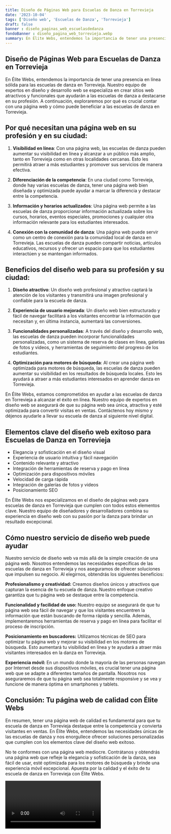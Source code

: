 ```yaml
---
title: Diseño de Páginas Web para Escuelas de Danza en Torrevieja
date: '2023-10-04'
tags: ['Diseño web', 'Escuelas de Danza', 'Torrevieja']
draft: false
banner : diseño_paginas_web_escuelasdedanza
fondoBanner : diseño_pagina_web_torrevieja.webp
summary: En Élite Webs, entendemos la importancia de tener una presencia en línea sólida para las escuelas de danza en Torrevieja. Nuestro equipo de expertos en diseño y desarrollo web se especializa en crear sitios web atractivos y funcionales que ayudarán a las escuelas de danza a destacarse en su profesión. A continuación, exploraremos por qué es crucial contar con una página web y cómo puede beneficiar a las escuelas de danza en Torrevieja.
---
```


## Diseño de Páginas Web para Escuelas de Danza en Torrevieja

En Élite Webs, entendemos la importancia de tener una presencia en línea sólida para las escuelas de danza en Torrevieja. Nuestro equipo de expertos en diseño y desarrollo web se especializa en crear sitios web atractivos y funcionales que ayudarán a las escuelas de danza a destacarse en su profesión. A continuación, exploraremos por qué es crucial contar con una página web y cómo puede beneficiar a las escuelas de danza en Torrevieja.

## Por qué necesitan una página web en su profesión y en su ciudad:

1. **Visibilidad en línea**: Con una página web, las escuelas de danza pueden aumentar su visibilidad en línea y alcanzar a un público más amplio, tanto en Torrevieja como en otras localidades cercanas. Esto les permitirá atraer a más estudiantes y promover sus servicios de manera efectiva.

2. **Diferenciación de la competencia**: En una ciudad como Torrevieja, donde hay varias escuelas de danza, tener una página web bien diseñada y optimizada puede ayudar a marcar la diferencia y destacar entre la competencia.

3. **Información y horarios actualizados**: Una página web permite a las escuelas de danza proporcionar información actualizada sobre los cursos, horarios, eventos especiales, promociones y cualquier otra información relevante para los estudiantes interesados.

4. **Conexión con la comunidad de danza**: Una página web puede servir como un centro de conexión para la comunidad local de danza en Torrevieja. Las escuelas de danza pueden compartir noticias, artículos educativos, recursos y ofrecer un espacio para que los estudiantes interactúen y se mantengan informados.

## Beneficios del diseño web para su profesión y su ciudad:

1. **Diseño atractivo**: Un diseño web profesional y atractivo captará la atención de los visitantes y transmitirá una imagen profesional y confiable para la escuela de danza.

2. **Experiencia de usuario mejorada**: Un diseño web bien estructurado y fácil de navegar facilitará a los visitantes encontrar la información que necesitan y, en última instancia, aumentará las conversiones.

3. **Funcionalidades personalizadas**: A través del diseño y desarrollo web, las escuelas de danza pueden incorporar funcionalidades personalizadas, como un sistema de reserva de clases en línea, galerías de fotos y videos, y herramientas de seguimiento del progreso de los estudiantes.

4. **Optimización para motores de búsqueda**: Al crear una página web optimizada para motores de búsqueda, las escuelas de danza pueden aumentar su visibilidad en los resultados de búsqueda locales. Esto les ayudará a atraer a más estudiantes interesados en aprender danza en Torrevieja.

En Élite Webs, estamos comprometidos en ayudar a las escuelas de danza en Torrevieja a alcanzar el éxito en línea. Nuestro equipo de expertos en diseño web se asegurará de que su página web sea única, atractiva y esté optimizada para convertir visitas en ventas. Contáctenos hoy mismo y déjenos ayudarle a llevar su escuela de danza al siguiente nivel digital.

<GifSeo />

<Cta />

## Elementos clave del diseño web exitoso para Escuelas de Danza en Torrevieja

- Elegancia y sofisticación en el diseño visual
- Experiencia de usuario intuitiva y fácil navegación
- Contenido relevante y atractivo
- Integración de herramientas de reserva y pago en línea
- Optimización para dispositivos móviles
- Velocidad de carga rápida
- Integración de galerías de fotos y videos
- Posicionamiento SEO

En Élite Webs nos especializamos en el diseño de páginas web para escuelas de danza en Torrevieja que cumplen con todos estos elementos clave. Nuestro equipo de diseñadores y desarrolladores combina su experiencia en diseño web con su pasión por la danza para brindar un resultado excepcional.

## Cómo nuestro servicio de diseño web puede ayudar

Nuestro servicio de diseño web va más allá de la simple creación de una página web. Nosotros entendemos las necesidades específicas de las escuelas de danza en Torrevieja y nos aseguramos de ofrecer soluciones que impulsen su negocio. Al elegirnos, obtendrás los siguientes beneficios:

**Profesionalismo y creatividad:** Creamos diseños únicos y atractivos que capturan la esencia de tu escuela de danza. Nuestro enfoque creativo garantiza que tu página web se destaque entre la competencia.

**Funcionalidad y facilidad de uso:** Nuestro equipo se asegurará de que tu página web sea fácil de navegar y que los visitantes encuentren la información que están buscando de forma rápida y sencilla. Además, implementaremos herramientas de reserva y pago en línea para facilitar el proceso de inscripción.

**Posicionamiento en buscadores:** Utilizamos técnicas de SEO para optimizar tu página web y mejorar su visibilidad en los motores de búsqueda. Esto aumentará tu visibilidad en línea y te ayudará a atraer más visitantes interesados en la danza en Torrevieja.

**Experiencia móvil:** En un mundo donde la mayoría de las personas navegan por Internet desde sus dispositivos móviles, es crucial tener una página web que se adapte a diferentes tamaños de pantalla. Nosotros nos aseguraremos de que tu página web sea totalmente responsive y se vea y funcione de manera óptima en smartphones y tablets.

## Conclusión: Tu página web de calidad con Élite Webs

En resumen, tener una página web de calidad es fundamental para que tu escuela de danza en Torrevieja destaque entre la competencia y convierta visitantes en ventas. En Élite Webs, entendemos las necesidades únicas de las escuelas de danza y nos enorgullece ofrecer soluciones personalizadas que cumplen con los elementos clave del diseño web exitoso.

No te conformes con una página web mediocre. Contrátanos y obtendrás una página web que refleje la elegancia y sofisticación de la danza, sea fácil de usar, esté optimizada para los motores de búsqueda y brinde una experiencia móvil excepcional. Apuesta por la calidad y el éxito de tu escuela de danza en Torrevieja con Élite Webs.

<Video />

<CtaBot job='Escuelas de Danza' city='Torrevieja'/>

<Gmaps query='Torrevieja+españa+maps' />